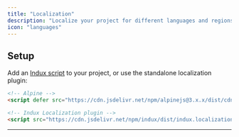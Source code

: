 ```yaml
---
title: "Localization"
description: "Localize your project for different languages and regions."
icon: "languages"
---
```


## Setup

Add an [Indux script](/getting-started/setup) to your project, or use the standalone localization plugin:

```html
<!-- Alpine -->
<script defer src="https://cdn.jsdelivr.net/npm/alpinejs@3.x.x/dist/cdn.min.js"></script>

<!-- Indux Localization plugin -->
<script src="https://cdn.jsdelivr.net/npm/indux/dist/indux.localization.js"></script>
```

---